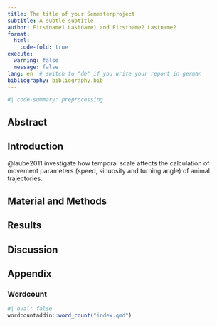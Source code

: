 ---
title: The title of your Semesterproject
subtitle: A subtle subtitle
author: Firstname1 Lastname1 and Firstname2 Lastname2
format:
  html:
    code-fold: true
execute:
  warning: false
  message: false
lang: en  # switch to "de" if you write your report in german
bibliography: bibliography.bib
---

```{r preprocessing}
#| code-summary: preprocessing

``` 


## Abstract

## Introduction

@laube2011 investigate how temporal scale affects the calculation of movement parameters (speed, sinuosity and turning angle) of animal trajectories. 

## Material and Methods

## Results

## Discussion

## Appendix

### Wordcount

<!-- after installing the wordcountadding, remove the line "#| eval: false" -->

```{r}
#| eval: false
wordcountaddin::word_count("index.qmd")
```


